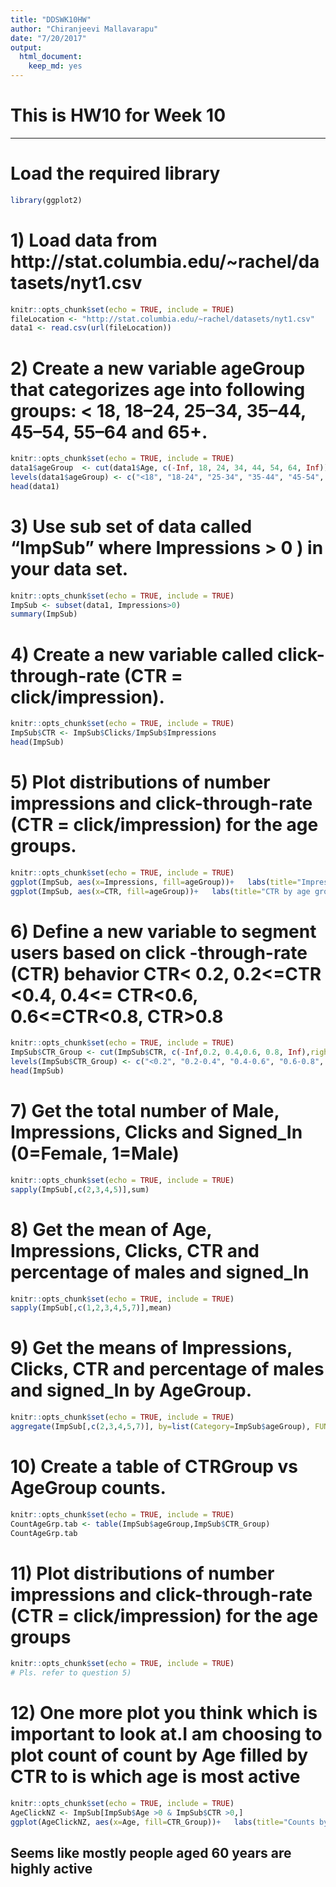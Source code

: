 ```yaml
---
title: "DDSWK10HW"
author: "Chiranjeevi Mallavarapu"
date: "7/20/2017"
output: 
  html_document: 
    keep_md: yes
---
```


# This is HW10 for Week 10

---

# Load the required library

```r
library(ggplot2)
```
# 1) Load data from	http://stat.columbia.edu/~rachel/datasets/nyt1.csv


```r
knitr::opts_chunk$set(echo = TRUE, include = TRUE)
fileLocation <- "http://stat.columbia.edu/~rachel/datasets/nyt1.csv"
data1 <- read.csv(url(fileLocation))
```

# 2) Create a new variable ageGroup that categorizes age into following groups: < 18, 18–24, 25–34, 35–44, 45–54, 55–64 and 65+.

```r
knitr::opts_chunk$set(echo = TRUE, include = TRUE)
data1$ageGroup  <- cut(data1$Age, c(-Inf, 18, 24, 34, 44, 54, 64, Inf))
levels(data1$ageGroup) <- c("<18", "18-24", "25-34", "35-44", "45-54", "55-64", "65+")
head(data1)
```

# 3) Use sub set of data called “ImpSub” where Impressions > 0 ) in your data set.


```r
knitr::opts_chunk$set(echo = TRUE, include = TRUE)
ImpSub <- subset(data1, Impressions>0)
summary(ImpSub)

```

# 4) Create a new variable called click-through-rate (CTR = click/impression).


```r
knitr::opts_chunk$set(echo = TRUE, include = TRUE)
ImpSub$CTR <- ImpSub$Clicks/ImpSub$Impressions
head(ImpSub)
```

# 5) Plot distributions of number impressions and click-through-rate (CTR = click/impression) for the age groups.


```r
knitr::opts_chunk$set(echo = TRUE, include = TRUE)
ggplot(ImpSub, aes(x=Impressions, fill=ageGroup))+   labs(title="Impressions by age group")+geom_histogram(binwidth=1)
ggplot(ImpSub, aes(x=CTR, fill=ageGroup))+   labs(title="CTR by age group")+geom_histogram(binwidth=0.1)

```

# 6) Define a new variable to segment users based on click -through-rate (CTR) behavior CTR< 0.2, 0.2<=CTR <0.4, 0.4<= CTR<0.6, 0.6<=CTR<0.8, CTR>0.8	

```r
knitr::opts_chunk$set(echo = TRUE, include = TRUE)
ImpSub$CTR_Group <- cut(ImpSub$CTR, c(-Inf,0.2, 0.4,0.6, 0.8, Inf),right = FALSE)
levels(ImpSub$CTR_Group) <- c("<0.2", "0.2-0.4", "0.4-0.6", "0.6-0.8", "0.8+")
head(ImpSub)
```

# 7) Get the total number of Male, Impressions, Clicks and Signed_In (0=Female, 1=Male)

```r
knitr::opts_chunk$set(echo = TRUE, include = TRUE)
sapply(ImpSub[,c(2,3,4,5)],sum)
```

# 8) Get the mean of Age, Impressions, Clicks, CTR and percentage of males and signed_In 

```r
knitr::opts_chunk$set(echo = TRUE, include = TRUE)
sapply(ImpSub[,c(1,2,3,4,5,7)],mean)
```

# 9) Get the means of Impressions, Clicks, CTR and percentage of males and signed_In  by AgeGroup.


```r
knitr::opts_chunk$set(echo = TRUE, include = TRUE)
aggregate(ImpSub[,c(2,3,4,5,7)], by=list(Category=ImpSub$ageGroup), FUN=mean)

```

# 10) Create a table of CTRGroup vs AgeGroup counts.


```r
knitr::opts_chunk$set(echo = TRUE, include = TRUE)
CountAgeGrp.tab <- table(ImpSub$ageGroup,ImpSub$CTR_Group)
CountAgeGrp.tab
```

# 11) Plot distributions of number impressions and click-through-rate (CTR = click/impression) for the age groups


```r
knitr::opts_chunk$set(echo = TRUE, include = TRUE)
# Pls. refer to question 5)
```

# 12) One more plot you think which is important to look at.I am choosing to plot count of count by Age filled by CTR to is which age is most active 

```r
knitr::opts_chunk$set(echo = TRUE, include = TRUE)
AgeClickNZ <- ImpSub[ImpSub$Age >0 & ImpSub$CTR >0,]
ggplot(AgeClickNZ, aes(x=Age, fill=CTR_Group))+   labs(title="Counts by age filled in with CTR")+geom_histogram(binwidth=5)

```

## Seems like mostly people aged 60 years are highly active 